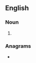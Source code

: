==English==

===Noun===
{{head|en|noun form}}

# {{plural of|en|vocation}}

===Anagrams===
* {{anagrams|en|a=acinoostv|vasotocin|vasotonic}}